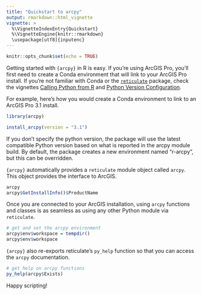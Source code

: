 ```yaml
---
title: "Quickstart to arcpy"
output: rmarkdown::html_vignette
vignette: >
  %\VignetteIndexEntry{Quickstart}
  %\VignetteEngine{knitr::rmarkdown}
  \usepackage[utf8]{inputenc}
---
```


```r
knitr::opts_chunk$set(echo = TRUE)
```

Getting started with `{arcpy}` in R is easy. If you're using ArcGIS Pro,
you'll first need to create a Conda environment that will link to your
ArcGIS Pro install. If you're not familiar with Conda or the
[`reticulate`](https://cran.r-project.org/package=reticulate)
package, check the vignettes
[Calling Python from R](https://rstudio.github.io/reticulate/articles/calling_python.html) and
[Python Version Configuration](https://rstudio.github.io/reticulate/articles/versions.html).

For example, here's how you would create a Conda
environment to link to an ArcGIS Pro 3.1 install.

```r
library(arcpy)

install_arcpy(version = "3.1")
```

If you don't specify the python version, the package will use the
latest compatible Python version based on what is reported in the
arcpy module build. By default, the package creates a new environment
named "r-arcpy", but this can be overridden.

`{arcpy}` automatically provides a `reticulate` module object 
called `arcpy`. This object provides the interface to ArcGIS.

```r
arcpy
arcpy$GetInstallInfo()$ProductName
```

Once you are connected to your ArcGIS installation, using `arcpy` functions
and classes is as seamless as using any other Python module via `reticulate`.

```r
# get and set the arcpy environment
arcpy$env$workspace = tempdir()
arcpy$env$workspace
```

`{arcpy}` also re-exports reticulate's `py_help` function so that 
you can access the `arcpy` documentation.

```r
# get help on arcpy functions
py_help(arcpy$Exists)
```

Happy scripting!
